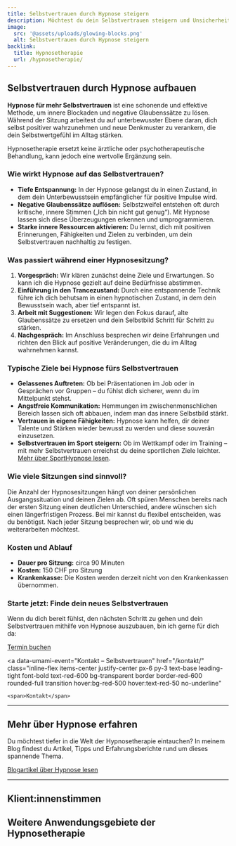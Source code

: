 ```yaml
---
title: Selbstvertrauen durch Hypnose steigern
description: Möchtest du dein Selbstvertrauen steigern und Unsicherheiten hinter dir lassen? Entdecke, wie Hypnose dir helfen kann, gelassener aufzutreten, deine innere Stärke zu finden und dein Selbstbewusstsein langfristig zu stärken.
image:
  src: '@assets/uploads/glowing-blocks.png'
  alt: Selbstvertrauen durch Hypnose steigern
backlink:
  title: Hypnosetherapie
  url: /hypnosetherapie/
---
```



## Selbstvertrauen durch Hypnose aufbauen

**Hypnose für mehr Selbstvertrauen** ist eine schonende und effektive Methode, um innere Blockaden und negative Glaubenssätze zu lösen. Während der Sitzung arbeitest du auf unterbewusster Ebene daran, dich selbst positiver wahrzunehmen und neue Denkmuster zu verankern, die dein Selbstwertgefühl im Alltag stärken.

Hypnosetherapie ersetzt keine ärztliche oder psychotherapeutische Behandlung, kann jedoch eine wertvolle Ergänzung sein.

<section class="prose sm:prose-lg mt-12">
    <script type="application/ld+json">
      {`
        {
          "@context": "https://schema.org",
          "@type": "VideoObject",
          "name": "Stärke dein Selbstwertgefühl mit Hypnose",
          "description": "In diesem Video ermutige ich dich, deinen eigenen Weg zu gehen und deine Träume zu verfolgen, egal wie die Umstände oder die Meinungen anderer aussehen. Es ist wichtig, in deiner eigenen Farbe zu leuchten und auch in schwierigen Zeiten weiterzumachen. Wenn du einen kleinen Schubs in die richtige Richtung brauchst, kann Hypnose eine wertvolle Unterstützung sein. ",
          "uploadDate": "2025-01-02T08:00:00+08:00",
          "embedUrl": "https://www.youtube.com/embed/gFI81bx633g?rel=0&controls=1&modestbranding=1&showinfo=0&color=white&vq=hd1080",
          "thumbnailUrl": "https://img.youtube.com/vi/gFI81bx633g/maxresdefault.jpg",
          "duration": "PT1M28S"
        }
      `}
    </script> 
    <YouTube id="gFI81bx633g" />
</section>

### Wie wirkt Hypnose auf das Selbstvertrauen?

- **Tiefe Entspannung:** In der Hypnose gelangst du in einen Zustand, in dem dein Unterbewusstsein empfänglicher für positive Impulse wird.  
- **Negative Glaubenssätze auflösen:** Selbstzweifel entstehen oft durch kritische, innere Stimmen („Ich bin nicht gut genug“). Mit Hypnose lassen sich diese Überzeugungen erkennen und umprogrammieren.  
- **Starke innere Ressourcen aktivieren:** Du lernst, dich mit positiven Erinnerungen, Fähigkeiten und Zielen zu verbinden, um dein Selbstvertrauen nachhaltig zu festigen.  


### Was passiert während einer Hypnosesitzung?

1. **Vorgespräch:** Wir klären zunächst deine Ziele und Erwartungen. So kann ich die Hypnose gezielt auf deine Bedürfnisse abstimmen.  
2. **Einführung in den Trancezustand:** Durch eine entspannende Technik führe ich dich behutsam in einen hypnotischen Zustand, in dem dein Bewusstsein wach, aber tief entspannt ist.  
3. **Arbeit mit Suggestionen:** Wir legen den Fokus darauf, alte Glaubenssätze zu ersetzen und dein Selbstbild Schritt für Schritt zu stärken.  
4. **Nachgespräch:** Im Anschluss besprechen wir deine Erfahrungen und richten den Blick auf positive Veränderungen, die du im Alltag wahrnehmen kannst.

### Typische Ziele bei Hypnose fürs Selbstvertrauen

- **Gelassenes Auftreten:** Ob bei Präsentationen im Job oder in Gesprächen vor Gruppen – du fühlst dich sicherer, wenn du im Mittelpunkt stehst.  
- **Angstfreie Kommunikation:** Hemmungen im zwischenmenschlichen Bereich lassen sich oft abbauen, indem man das innere Selbstbild stärkt.  
- **Vertrauen in eigene Fähigkeiten:** Hypnose kann helfen, dir deiner Talente und Stärken wieder bewusst zu werden und diese souverän einzusetzen.
- **Selbstvertrauen im Sport steigern:** Ob im Wettkampf oder im Training – mit mehr Selbstvertrauen erreichst du deine sportlichen Ziele leichter. [Mehr über SportHypnose lesen](/hypnosetherapie/sporthypnose/).

### Wie viele Sitzungen sind sinnvoll?

Die Anzahl der Hypnosesitzungen hängt von deiner persönlichen Ausgangssituation und deinen Zielen ab. Oft spüren Menschen bereits nach der ersten Sitzung einen deutlichen Unterschied, andere wünschen sich einen längerfristigen Prozess. Bei mir kannst du flexibel entscheiden, was du benötigst. Nach jeder Sitzung besprechen wir, ob und wie du weiterarbeiten möchtest.

### Kosten und Ablauf

- **Dauer pro Sitzung:** circa 90 Minuten  
- **Kosten:** 150 CHF pro Sitzung  
- **Krankenkasse:** Die Kosten werden derzeit nicht von den Krankenkassen übernommen.  


### Starte jetzt: Finde dein neues Selbstvertrauen

Wenn du dich bereit fühlst, den nächsten Schritt zu gehen und dein Selbstvertrauen mithilfe von Hypnose auszubauen, bin ich gerne für dich da:

<div class="flex flex-wrap gap-4">
  <a
    data-umami-event="Termin buchen – Selbstvertrauen"
    href="/termin/"
    class="inline-flex no-prose items-center justify-center px-6 py-3 text-base leading-tight font-bold text-white bg-red-600 border border-red-600 rounded-full transition hover:bg-red-500 hover:text-red-50 no-underline"
  >
    <span>Termin buchen</span>
  </a>

  <a
    data-umami-event="Kontakt – Selbstvertrauen"
    href="/kontakt/"
    class="inline-flex items-center justify-center px-6 py-3 text-base leading-tight font-bold text-red-600 bg-transparent border border-red-600 rounded-full transition hover:bg-red-500 hover:text-red-50 no-underline"
  >
    <span>Kontakt</span>
  </a>
</div>

<hr class="border-gray-400" />

## Mehr über Hypnose erfahren

Du möchtest tiefer in die Welt der Hypnosetherapie eintauchen? In meinem Blog findest du Artikel, Tipps und Erfahrungsberichte rund um dieses spannende Thema.

<a href="/blog/" class="inline-flex items-center justify-center px-6 py-3 text-base leading-tight font-bold text-red-600 bg-transparent border border-red-600 rounded-full transition hover:bg-red-500 hover:text-red-50 no-underline">
  <span>Blogartikel über Hypnose lesen</span>
</a>

<hr class="border-gray-400" />

## Klient:innenstimmen
<div className="not-prose">
  <Testimonials ids={[3]} noTitle />
</div>

## Weitere Anwendungsgebiete der Hypnosetherapie

<SubPagesTopics id="hypnotherapy" exclude="/hypnosetherapie/selbstvertrauen/" columns={3} />

